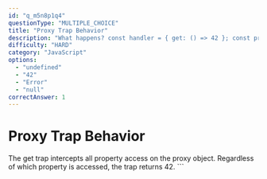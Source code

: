 ```yaml
---
id: "q_m5n8p1q4"
questionType: "MULTIPLE_CHOICE"
title: "Proxy Trap Behavior"
description: "What happens? const handler = { get: () => 42 }; const proxy = new Proxy({}, handler); proxy.anything;"
difficulty: "HARD"
category: "JavaScript"
options:
  - "undefined"
  - "42"
  - "Error"
  - "null"
correctAnswer: 1
---
```


# Proxy Trap Behavior

The get trap intercepts all property access on the proxy object. Regardless of which property is accessed, the trap returns 42.
\`\`\`
